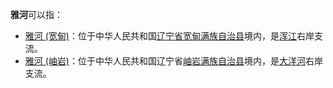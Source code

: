'''雅河'''可以指：
*[[雅河_(宽甸)|雅河 (宽甸)]]：位于中华人民共和国[[辽宁省|辽宁省]][[宽甸满族自治县|宽甸满族自治县]]境内，是[[浑江|浑江]]右岸支流。
*[[雅河_(岫岩)|雅河 (岫岩)]]：位于中华人民共和国辽宁省[[岫岩满族自治县|岫岩满族自治县]]境内，是[[大洋河_(黄海)|大洋河]]右岸支流。


{{disambig|Y|Cat=二字中国地名消歧义}}